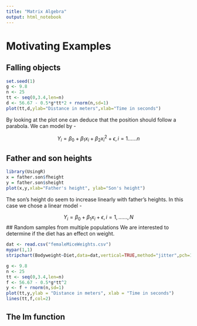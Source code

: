 ```yaml
---
title: "Matrix Algebra"
output: html_notebook
---
```

# Motivating Examples 

## Falling objects
```r
set.seed(1)
g <- 9.8
n <- 25
tt <- seq(0,3.4,len=n)
d <- 56.67 - 0.5*g*tt*2 + rnorm(n,sd=1)
plot(tt,d,ylab="Distance in meters",xlab="Time in seconds")
```
By looking at the plot one can deduce that the position should follow a parabola. We can model by - 

$$ Y_i = \beta_0 + \beta_1 x_i + \beta_2 x_{i}^{2} + \epsilon, i = 1......n $$

## Father and son heights 
```r
library(UsingR)
x = father.son$fheight
y = father.son$sheight
plot(x,y,xlab="Father's height", ylab="Son's height")
```
The son's height do seem to increase linearly with father's heights. In this case we chose a linear model - 

$$ Y_i = \beta_0 + \beta_1 x_i + \epsilon, i = 1,......,N $$
## Random samples from multiple populations 
We are interested to determine if the diet has an effect on weight. 
```r
dat <- read.csv("femaleMiceWeights.csv")
mypar(1,1)
stripchart(Bodyweight~Diet,data=dat,vertical=TRUE,method="jitter",pch=1,main="Mice weights")
```

```r
g <- 9.8 
n <- 25 
tt <- seq(0,3.4,len=n)
f <- 56.67 - 0.5*g*tt^2
y <- f + rnorm(n,sd=1)
plot(tt,y,ylab = "Distance in meters", xlab = "Time in seconds")
lines(tt,f,col=2)
```

## The lm function 